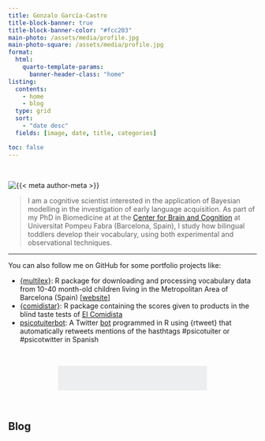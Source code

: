 ---
title: Gonzalo García-Castro
title-block-banner: true
title-block-banner-color: "#fcc203"
main-photo: /assets/media/profile.jpg
main-photo-square: /assets/media/profile.jpg
format:
  html:
    quarto-template-params:
      banner-header-class: "home"
listing:
  contents:
    - home
    - blog
  type: grid
  sort:
    - "date desc"
  fields: [image, date, title, categories]

toc: false
---

<br>

::: {.grid}

::: {.g-col-12 .g-col-sm-4}

```{=html}
<div class="grid" style="--bs-columns: 5; row-gap: 0;">
  <div class="g-col-1 g-col-sm-0"></div>
  <div class="g-col-3 g-col-sm-5">
    <picture>
      <source media="(max-width: 576px)" srcset="{{< meta main-photo-square >}}">
      <source media="(min-width: 576px)" srcset="{{< meta main-photo >}}">
      <img class="img-fluid" src="{{< meta main-photo >}}" alt="{{< meta author-meta >}}">
    </picture>
  </div>
  <div class="g-col-1 g-col-sm-0"></div>
</div>
```

:::

::: {.g-col-12 .g-col-sm-8}

> I am a cognitive scientist interested in the application of Bayesian modelling in the
investigation of early language acquisition. As part of my PhD in Biomedicine at at the [Center for Brain and Cognition](https://www.upf.edu/web/cbc) at Universitat Pompeu Fabra (Barcelona, Spain), I study how bilingual toddlers develop their vocabulary, using both experimental and observational techniques.

:::

:::

---

You can also follow me on GitHub for some portfolio projects like:

* [{multilex}](https://github.com/gongcastro/multilex): R package for downloading and processing vocabulary data from 10-40 month-old children living in the Metropolitan Area of Barcelona (Spain) [[website](https://gongcastro.github.io/multilex/)]
* [{comidistar}](https://github.com/gongcastro/comidistar): R package containing the scores given to products in the blind taste tests of [El Comidista](https://elcomidista.elpais.com/)
* [psicotuiterbot](https://github.com/gongcastro/psicotuiterbot): A Twitter [bot](https://twitter.com/psicotuiterbot) programmed in R using {rtweet} that automatically retweets mentions of the hasthtags #psicotuiter or #psicotwitter in Spanish

<br>

:::{.column-body-outset}

```{=html}

<link rel="stylesheet" href="https://cdn.jsdelivr.net/gh/jpswalsh/academicons@1/css/academicons.min.css">

<div class="grid-container" style="align-items: center; margin-left: 20%; margin-right: 20%; padding: 5%; background: #eceeef; align-items: center">


<div class="grid" style="--bs-rows: 2; --bs-columns: 5; gap: 10px;">

  <a href="https://twitter.com/gongcastro" style="color:black;"> 
    <i class="fa-brands fa-twitter fa-3x"></i>
  </a>
  
  <a href="https://fediscience.org/@gongcastro" style="color:black;"> 
    <i class="fa-brands fa-mastodon fa-3x"></i>
  </a>
  
  <a href="https://github.com/gongcastro" style="color:black;"> 
    <i class="fa-brands fa-github fa-3x"></i>
  </a>
  
  <a href="https://gitlab.com/gongcastro" style="color:black;"> 
    <i class="fa-brands fa-gitlab fa-3x"></i>
  </a>
  
  <a href="https://scholar.google.com/citations?user=fHetiuQAAAAJ&hl=en" style="color:black;"> 
    <i class="ai ai-google-scholar ai-3x"></i>
  </a>
  
  <a href="https://osf.io/w465d" style="color:black;"> 
    <i class="ai ai-osf ai-3x"></i>
  </a>
  
  <a href="https://orcid.org/0000-0002-8553-4209" style="color:black;"> 
    <i class="ai ai-orcid ai-3x"></i>
  </a>
  
  <a href="https://stackoverflow.com/users/14847054/gonzalo-garc%c3%ada-castro" style="color:black;"> 
    <i class="ai ai-stackoverflow ai-3x"></i>
  </a>
  
  <a href="https://stackoverflow.com/users/14847054/gonzalo-garc%c3%ada-castro" style="color:black;"> 
    <i class="fa-brands fa-linkedin fa-3x"></i>
  </a>
  
  <a href="https://www.researchgate.net/profile/Gonzalo-Garcia-Castro" style="color:black;"> 
    <i class="ai ai-researchgate ai-3x"></i>
  </a>

</div>

</div>
```

:::

<br>

## Blog
